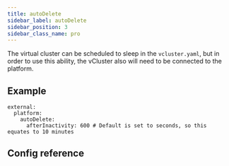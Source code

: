 ```yaml
---
title: autoDelete
sidebar_label: autoDelete
sidebar_position: 3
sidebar_class_name: pro
---
```



The virtual cluster can be scheduled to sleep in the `vcluster.yaml`, but in order to use this ability, the vCluster also will need to be connected to the platform.   

## Example

```
external:
  platform:
    autoDelete: 
      afterInactivity: 600 # Default is set to seconds, so this equates to 10 minutes
```

## Config reference

<AutoDelete />
